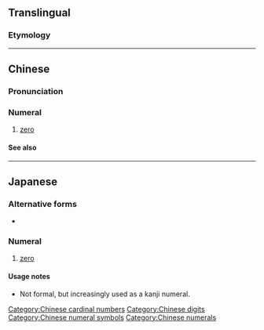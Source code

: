 {{character info/new}}
{{also|Appendix:Variations of "o"|0}}
{{commonscat}}
==Translingual==

===Etymology===
{{rfe|lang=mul}}

{{attention|mul}}

----

==Chinese==
{{zh-forms|alt=零}}

===Pronunciation===
{{zh-pron
|m=líng
|c=ling4
|h=pfs=làng
|mn=lêng
|w=3lin
|ma=y
|cat=num
}}

===Numeral===
{{zh-num}}

# [[zero]]

====See also====
{{Chinese-numbers}}

{{zh-cat|Beginning}}
[[Category:Chinese cardinal numbers]]
[[Category:Chinese digits]]
[[Category:Chinese numeral symbols]]
[[Category:Chinese numerals]]

----

==Japanese==

===Alternative forms===
* {{ja-l|零}}

===Numeral===
{{ja-pos|numeral|ゼロ|れい}}

# [[zero]]
#:{{ux|ja|二'''〇〇'''七年七月二三日|July the 23rd, 2007}}

====Usage notes====
* Not formal, but increasingly used as a kanji numeral.

{{cln|ja|numeral symbols|sort=0}}
